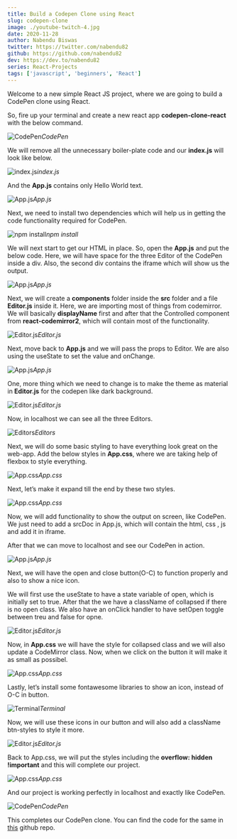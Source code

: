 ```yaml
---
title: Build a Codepen Clone using React
slug: codepen-clone
image: ./youtube-twitch-4.jpg
date: 2020-11-28
author: Nabendu Biswas
twitter: https://twitter.com/nabendu82
github: https://github.com/nabendu82
dev: https://dev.to/nabendu82
series: React-Projects
tags: ['javascript', 'beginners', 'React']
---
```


Welcome to a new simple React JS project, where we are going to build a CodePen clone using React.

So, fire up your terminal and create a new react app **codepen-clone-react** with the below command.

![CodePen](https://res.cloudinary.com/dxkxvfo2o/image/upload/v1609581218/React-Projects/codepen-clone/1_l2fc0d.png)*CodePen*

We will remove all the unnecessary boiler-plate code and our **index.js** will look like below.

![index.js](https://res.cloudinary.com/dxkxvfo2o/image/upload/v1609581218/React-Projects/codepen-clone/2_sscici.png)*index.js*

And the **App.js** contains only Hello World text.

![App.js](https://res.cloudinary.com/dxkxvfo2o/image/upload/v1609581218/React-Projects/codepen-clone/3_jhmpn5.png)*App.js*

Next, we need to install two dependencies which will help us in getting the code functionality required for CodePen.

![npm install](https://res.cloudinary.com/dxkxvfo2o/image/upload/v1609581218/React-Projects/codepen-clone/4_bp6wl1.png)*npm install*

We will next start to get our HTML in place. So, open the **App.js** and put the below code. Here, we will have space for the three Editor of the CodePen inside a div. Also, the second div contains the iframe which will show us the output.

![App.js](https://res.cloudinary.com/dxkxvfo2o/image/upload/v1609581218/React-Projects/codepen-clone/5_zzcdtf.png)*App.js*

Next, we will create a **components** folder inside the **src** folder and a file **Editor.js** inside it. Here, we are importing most of things from codemirror. We will basically **displayName** first and after that the Controlled component from **react-codemirror2**, which will contain most of the functionality.

![Editor.js](https://res.cloudinary.com/dxkxvfo2o/image/upload/v1609581216/React-Projects/codepen-clone/6_awdgyx.png)*Editor.js*

Next, move back to **App.js** and we will pass the props to Editor. We are also using the useState to set the value and onChange.

![App.js](https://res.cloudinary.com/dxkxvfo2o/image/upload/v1609581217/React-Projects/codepen-clone/7_gxuvt9.png)*App.js*

One, more thing which we need to change is to make the theme as material in **Editor.js** for the codepen like dark background.

![Editor.js](https://res.cloudinary.com/dxkxvfo2o/image/upload/v1609581216/React-Projects/codepen-clone/8_h1wiyc.png)*Editor.js*

Now, in localhost we can see all the three Editors.

![Editors](https://res.cloudinary.com/dxkxvfo2o/image/upload/v1609581216/React-Projects/codepen-clone/9_w7iq0h.png)*Editors*

Next, we will do some basic styling to have everything look great on the web-app. Add the below styles in **App.css**, where we are taking help of flexbox to style everything.

![App.css](https://res.cloudinary.com/dxkxvfo2o/image/upload/v1609581217/React-Projects/codepen-clone/10_gsl8jg.png)*App.css*

Next, let’s make it expand till the end by these two styles.

![App.css](https://res.cloudinary.com/dxkxvfo2o/image/upload/v1609581216/React-Projects/codepen-clone/11_yius01.png)*App.css*

Now, we will add functionality to show the output on screen, like CodePen. We just need to add a srcDoc in App.js, which will contain the html, css , js and add it in iframe.

After that we can move to localhost and see our CodePen in action.

![App.js](https://res.cloudinary.com/dxkxvfo2o/image/upload/v1609581217/React-Projects/codepen-clone/12_qdkplf.png)*App.js*

Next, we will have the open and close button(O-C) to function properly and also to show a nice icon.

We will first use the useState to have a state variable of open, which is initially set to true. After that the we have a className of collapsed if there is no open class. We also have an onClick handler to have setOpen toggle between treu and false for opne.

![Editor.js](https://res.cloudinary.com/dxkxvfo2o/image/upload/v1609581217/React-Projects/codepen-clone/13_tgj0um.png)*Editor.js*

Now, in **App.css** we will have the style for collapsed class and we will also update a CodeMirror class. Now, when we click on the button it will make it as small as possibel.

![App.css](https://res.cloudinary.com/dxkxvfo2o/image/upload/v1609581217/React-Projects/codepen-clone/14_pngczn.png)*App.css*

Lastly, let’s install some fontawesome libraries to show an icon, instead of O-C in button.

![Terminal](https://res.cloudinary.com/dxkxvfo2o/image/upload/v1609581218/React-Projects/codepen-clone/15_wjsi0g.png)*Terminal*

Now, we will use these icons in our button and will also add a className btn-styles to style it more.

![Editor.js](https://res.cloudinary.com/dxkxvfo2o/image/upload/v1609581218/React-Projects/codepen-clone/16_uzoiif.png)*Editor.js*

Back to App.css, we will put the styles including the **overflow: hidden !important** and this will complete our project.

![App.css](https://res.cloudinary.com/dxkxvfo2o/image/upload/v1609581218/React-Projects/codepen-clone/17_k7szhm.png)*App.css*

And our project is working perfectly in localhost and exactly like CodePen.

![CodePen](https://res.cloudinary.com/dxkxvfo2o/image/upload/v1609581218/React-Projects/codepen-clone/18_ts7xbg.png)*CodePen*

This completes our CodePen clone. You can find the code for the same in [this](https://github.com/nabendu82/codepen-clone-react) github repo.
